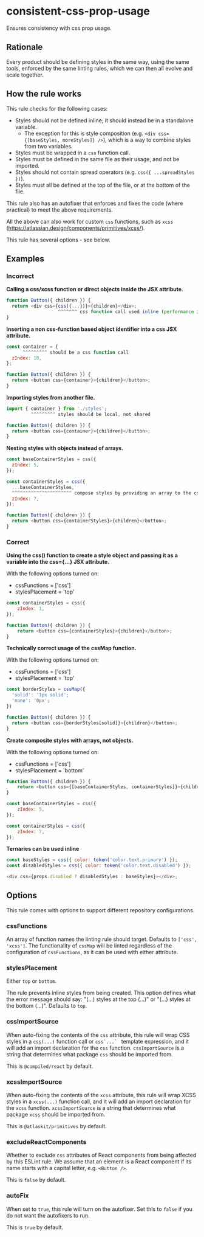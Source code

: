 # consistent-css-prop-usage

Ensures consistency with css prop usage.

## Rationale

Every product should be defining styles in the same way, using the same tools, enforced by the same
linting rules, which we can then all evolve and scale together.

## How the rule works

This rule checks for the following cases:

-   Styles should not be defined inline; it should instead be in a standalone variable.
    -   The exception for this is style composition (e.g. `<div css={[baseStyles, moreStyles]} />`),
        which is a way to combine styles from two variables.
-   Styles must be wrapped in a `css` function call.
-   Styles must be defined in the same file as their usage, and not be imported.
-   Styles should not contain spread operators (e.g. `css({ ...spreadStyles })`).
-   Styles must all be defined at the top of the file, or at the bottom of the file.

This rule also has an autofixer that enforces and fixes the code (where practical) to meet the above
requirements.

All the above can also work for custom `css` functions, such as `xcss`
(https://atlassian.design/components/primitives/xcss/).

This rule has several options - see below.

## Examples

### Incorrect

**Calling a css/xcss function or direct objects inside the JSX attribute.**

```js
function Button({ children }) {
  return <div css={css({...})}>{children}</div>;
                   ^^^^^^^ css function call used inline (performance issue)
}
```

**Inserting a non css-function based object identifier into a css JSX attribute.**

```js
const container = {
      ^^^^^^^^^ should be a css function call
  zIndex: 10,
};

function Button({ children }) {
  return <button css={container}>{children}</button>;
}
```

**Importing styles from another file.**

```js
import { container } from './styles';
         ^^^^^^^^^ styles should be local, not shared

function Button({ children }) {
  return <button css={container}>{children}</button>;
}
```

**Nesting styles with objects instead of arrays.**

```js
const baseContainerStyles = css({
  zIndex: 5,
});

const containerStyles = css({
  ...baseContainerStyles,
  ^^^^^^^^^^^^^^^^^^^^^^ compose styles by providing an array to the css call instead (see example below)
  zIndex: 7,
});

function Button({ children }) {
  return <button css={containerStyles}>{children}</button>;
}
```

### Correct

**Using the css() function to create a style object and passing it as a variable into the css={...}
JSX attribute.**

With the following options turned on:

-   cssFunctions = ['css']
-   stylesPlacement = 'top'

```js
const containerStyles = css({
    zIndex: 1,
});

function Button({ children }) {
    return <button css={containerStyles}>{children}</button>;
}
```

**Technically correct usage of the cssMap function.**

With the following options turned on:

-   cssFunctions = ['css']
-   stylesPlacement = 'top'

```js
const borderStyles = cssMap({
  'solid': '1px solid';
  'none': '0px';
})

function Button({ children }) {
  return <button css={borderStyles[solid]}>{children}</button>;
}
```

**Create composite styles with arrays, not objects.**

With the following options turned on:

-   cssFunctions = ['css']
-   stylesPlacement = 'bottom'

```js
function Button({ children }) {
    return <button css={[baseContainerStyles, containerStyles]}>{children}</button>;
}

const baseContainerStyles = css({
    zIndex: 5,
});

const containerStyles = css({
    zIndex: 7,
});
```

**Ternaries can be used inline**

```js
const baseStyles = css({ color: token('color.text.primary') });
const disabledStyles = css({ color: token('color.text.disabled') });

<div css={props.disabled ? disabledStyles : baseStyles}></div>;
```

## Options

This rule comes with options to support different repository configurations.

### cssFunctions

An array of function names the linting rule should target. Defaults to `['css', 'xcss']`. The
functionality of `cssMap` will be linted regardless of the configuration of `cssFunctions`, as it
can be used with either attribute.

### stylesPlacement

Either `top` or `bottom`.

The rule prevents inline styles from being created. This option defines what the error message
should say: "(...) styles at the top (...)" or "(...) styles at the bottom (...)". Defaults to
`top`.

### cssImportSource

When auto-fixing the contents of the `css` attribute, this rule will wrap CSS styles in a `css(...)`
function call or ``css`...` `` template expression, and it will add an import declaration for the
`css` function. `cssImportSource` is a string that determines what package `css` should be imported
from.

This is `@compiled/react` by default.

### xcssImportSource

When auto-fixing the contents of the `xcss` attribute, this rule will wrap XCSS styles in a
`xcss(...)` function call, and it will add an import declaration for the `xcss` function.
`xcssImportSource` is a string that determines what package `xcss` should be imported from.

This is `@atlaskit/primitives` by default.

### excludeReactComponents

Whether to exclude `css` attributes of React components from being affected by this ESLint rule. We
assume that an element is a React component if its name starts with a capital letter, e.g.
`<Button />`.

This is `false` by default.

### autoFix

When set to `true`, this rule will turn on the autofixer. Set this to `false` if you do not want the
autofixers to run.

This is `true` by default.

